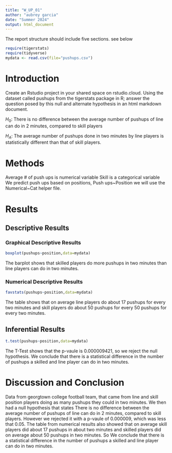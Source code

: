 ```yaml
---
title: "W_UP_01"
author: "aubrey garcia"
date: "Summer 2024"
output: html_document
---
```




The report structure should include five sections.  see below



```r
require(tigerstats)
require(tidyverse)
mydata <- read.csv(file="pushups.csv")
```

# Introduction

<!--In this section you explain what you are trying to show. Where did the data come from? What is the research or other question you are trying to answer?!-->

Create an Rstudio project in your shared space on rstudio.cloud.  Using the dataset called pushups from the tigerstats package in R; answer the question posed by this null and alternate hypothesis in an html markdown document.

$H_0$:  There is no difference between the average number of pushups of line can do in 2 minutes, compared to skill players

$H_A$: The average number of pushups done in two minutes by line players is statistically different than that of skill players.


# Methods

<!--Decide on your methods: use "variable analysis" or other appropriate descriptors. Make sure to choose at least one graphical method and at least one numerical method.!-->

Average # of push ups is numerical variable
Skill is a categorical variable
We predict push ups based on positions, 
Push ups~Position
we will use the Numerical~Cat helper file.


# Results

<!--Divide this section into two sub-sections: One for your descriptive results and one for your inferential results.!-->

## Descriptive Results

### Graphical Descriptive Results

<!--Graphical results here. Make sure to show your code. Provide appropriate labels for axes, giving units if possible, and provide a good title for the graph, too. Use the graphical results to describe the patterns if any that exist in the data as focused toward the research question!-->


```r
boxplot(pushups~position,data=mydata)
```


The barplot shows that skilled players do more pushups in two minutes than line players can do in two minutes.


### Numerical Descriptive Results

<!--Numerical results go here. Use the numerical results to describe the patterns if any that exist in the data as focused toward the research question!-->

```r
favstats(pushups~position,data=mydata)
```

The table shows that on average line players do about 17 pushups for every two minutes and skill players do about 50 pushups for every 50 pushups for every two minutes. 

## Inferential Results

<!--State hypothesis clearly. Make sure your discussion of the inferential test covers all the aspects that the test output produces, such as test statistic, p-value etc. Make a decision about the null hypothesis, explain the assumptions on which the selected test/procedure was based, and why the chosen procedure satisfys the assumptions and is appropriate to answer the research question!-->

```r
t.test(pushups~position,data=mydata)
```

The T-Test shows that the p-vaule is 0.000009421, so we reject the null hypothesis. We conclude that there is a statistical difference in the number of pushups a skilled and line player can do in two minutes. 

# Discussion and Conclusion

<!--Discussion and conclusion here. If you found a relationship be sure to consider whether the relationship occurs because one of the variavbles causes the other, or whether they perhasps are related for some other reason. Watch the chapter 6 videos from the GeorgeTown videos collection.!-->

Data from georgtown college football team, that came from line and skill position players doing as many pushups they could in two minutes. We then had a null hypothesis that states   There is no difference between the average number of pushups of line can do in 2 minutes, compared to skill players. However we rejected it with a p-vaule of 0.000009, which was less that 0.05. The table from numerical results also showed that on average skill players did about 17 pushups in about two minutes and skilled players did on average about 50 pushups in two minutes. So We conclude that there is a statistical difference in the number of pushups a skilled and line player can do in two minutes. 


